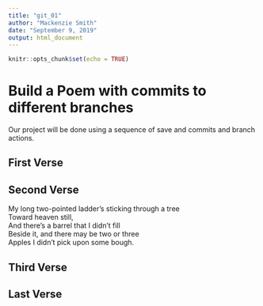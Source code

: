 ```yaml
---
title: "git_01"
author: "Mackenzie Smith"
date: "September 9, 2019"
output: html_document
---
```


```r
knitr::opts_chunk$set(echo = TRUE)
```
# Build a Poem with commits to different branches
Our project will be done using a sequence of save and commits and branch actions.
<!-- Do not modify or change any text in "!--" bracketed areas such as this --- these are instructions to
you, if you change any of this the git program will notice it and compromise your git merging strategy !-->

## First Verse  
<!--Put the first five lines of a poem by Lewis Carrol in this section!-->

## Second Verse
<!--Put the first five lines of a poem by Robert Frost here!-->

My long two-pointed ladder's sticking through a tree  
Toward heaven still,  
And there's a barrel that I didn't fill  
Beside it, and there may be two or three  
Apples I didn't pick upon some bough. 

## Third Verse
<!--Put the first two verses of The Walrus and the Carpenter here!-->

## Last Verse
<!--Put a short poem of your choice 8-20 lines,here!-->

